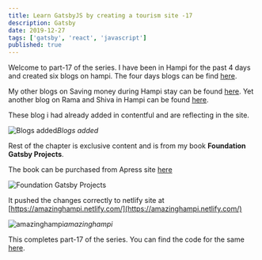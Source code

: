 ```yaml
---
title: Learn GatsbyJS by creating a tourism site -17
description: Gatsby
date: 2019-12-27
tags: ['gatsby', 'react', 'javascript']
published: true
---
```


Welcome to part-17 of the series. I have been in Hampi for the past 4 days and created six blogs on hampi. The four days blogs can be find [here](https://medium.com/@nabendu82/my-hampi-vacation-day1-b0a2b7e26cbf).

My other blogs on Saving money during Hampi stay can be found [here](https://medium.com/@nabendu82/how-to-save-money-and-travel-in-hampi-495a5d3f2415). Yet another blog on Rama and Shiva in Hampi can be found [here](https://medium.com/@nabendu82/rama-and-shiva-in-hampi-b5cce3ac5496).

These blog i had already added in contentful and are reflecting in the site.

![Blogs added](https://ik.imagekit.io/thewebdev/GatsbyTourism/17/1_Y5G5Y_qxDw.png)*Blogs added*

Rest of the chapter is exclusive content and is from my book **Foundation Gatsby Projects**.

The book can be purchased from Apress site <a href="https://www.apress.com/in/book/9781484265574" target="_blank" rel="noopener noreferrer">here</a>

![Foundation Gatsby Projects](https://res.cloudinary.com/dxkxvfo2o/image/upload/v1609570264/Foundation_Gatsby_zilffx.jpg)

It pushed the changes correctly to netlify site at [https://amazinghampi.netlify.com/](https://amazinghampi.netlify.com/)

![amazinghampi](https://ik.imagekit.io/thewebdev/GatsbyTourism/17/9_rvWdEsvD-.png)*amazinghampi*

This completes part-17 of the series. You can find the code for the same [here](https://github.com/nabendu82/gatsbyTourism).

